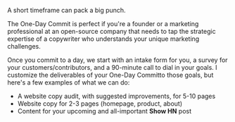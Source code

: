 A short timeframe can pack a big punch.

The One-Day Commit is perfect if you're a founder or a marketing professional at an open-source company that needs to
tap the strategic expertise of a copywriter who understands your unique marketing challenges.

Once you commit to a day, we start with an intake form for you, a survey for your customers/contributors, and a
90-minute call to dial in your goals. I customize the deliverables of your One-Day Committo those goals, but here's a
few examples of what we can do:

- A website copy audit, with suggested improvements, for 5-10 pages
- Website copy for 2-3 pages (homepage, product, about)
- Content for your upcoming and all-important **Show HN** post
